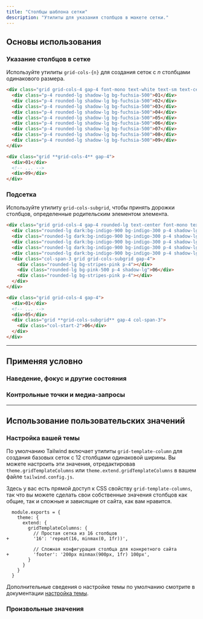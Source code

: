 ```yaml
---
title: "Столбцы шаблона сетки"
description: "Утилиты для указания столбцов в макете сетки."
---
```




## Основы использования

### Указание столбцов в сетке

Используйте утилиты `grid-cols-{n}` для создания сеток с _n_ столбцами одинакового размера.

```html {{ example: true }}
<div class="grid grid-cols-4 gap-4 font-mono text-white text-sm text-center font-bold leading-6 bg-stripes-fuchsia rounded-lg">
  <div class="p-4 rounded-lg shadow-lg bg-fuchsia-500">01</div>
  <div class="p-4 rounded-lg shadow-lg bg-fuchsia-500">02</div>
  <div class="p-4 rounded-lg shadow-lg bg-fuchsia-500">03</div>
  <div class="p-4 rounded-lg shadow-lg bg-fuchsia-500">04</div>
  <div class="p-4 rounded-lg shadow-lg bg-fuchsia-500">05</div>
  <div class="p-4 rounded-lg shadow-lg bg-fuchsia-500">06</div>
  <div class="p-4 rounded-lg shadow-lg bg-fuchsia-500">07</div>
  <div class="p-4 rounded-lg shadow-lg bg-fuchsia-500">08</div>
  <div class="p-4 rounded-lg shadow-lg bg-fuchsia-500">09</div>
</div>
```

```html
<div class="grid **grid-cols-4** gap-4">
  <div>01</div>
  <!-- ... -->
  <div>09</div>
</div>
```

### Подсетка

Используйте утилиту `grid-cols-subgrid`, чтобы принять дорожки столбцов, определенные родительским элементом элемента.

```html {{ example: true }}
<div class="grid grid-cols-4 gap-4 rounded-lg text-center font-mono text-sm font-bold leading-6 text-white">
  <div class="rounded-lg dark:bg-indigo-900 bg-indigo-300 p-4 shadow-lg">01</div>
  <div class="rounded-lg dark:bg-indigo-900 bg-indigo-300 p-4 shadow-lg">02</div>
  <div class="rounded-lg dark:bg-indigo-900 bg-indigo-300 p-4 shadow-lg">03</div>
  <div class="rounded-lg dark:bg-indigo-900 bg-indigo-300 p-4 shadow-lg">04</div>
  <div class="rounded-lg dark:bg-indigo-900 bg-indigo-300 p-4 shadow-lg">05</div>
  <div class="col-span-3 grid grid-cols-subgrid gap-4">
    <div class="rounded-lg bg-stripes-pink p-4"></div>
    <div class="rounded-lg bg-pink-500 p-4 shadow-lg">06</div>
    <div class="rounded-lg bg-stripes-pink p-4"></div>
  </div>
</div>
```

```html
<div class="grid grid-cols-4 gap-4">
  <div>01</div>
  <!-- ... -->
  <div>05</div>
  <div class="grid **grid-cols-subgrid** gap-4 col-span-3">
    <div class="col-start-2">06</div>
  </div>
</div>
```

---

## <Heading ignore>Применяя условно</Heading>

### <Heading ignore>Наведение, фокус и другие состояния</Heading>

<HoverFocusAndOtherStates defaultClass="grid grid-cols-1" featuredClass="grid-cols-6" />

### <Heading ignore>Контрольные точки и медиа-запросы</Heading>

<BreakpointsAndMediaQueries defaultClass="grid grid-cols-1" featuredClass="grid-cols-6" />

---

## Использование пользовательских значений

### Настройка вашей темы

По умолчанию Tailwind включает утилиты `grid-template-column` для создания базовых сеток с 12 столбцами одинаковой ширины. Вы можете настроить эти значения, отредактировав `theme.gridTemplateColumns` или `theme.extend.gridTemplateColumns` в вашем файле `tailwind.config.js`.

Здесь у вас есть прямой доступ к CSS свойству `grid-template-columns`, так что вы можете сделать свои собственные значения столбцов как общие, так и сложные и зависящие от сайта, как вам нравится.

```diff-js {{ filename: 'tailwind.config.js' }}
  module.exports = {
    theme: {
      extend: {
        gridTemplateColumns: {
          // Простая сетка из 16 столбцов
+         '16': 'repeat(16, minmax(0, 1fr))',

          // Сложная конфигурация столбца для конкретного сайта
+         'footer': '200px minmax(900px, 1fr) 100px',
        }
      }
    }
  }
```

Дополнительные сведения о настройке темы по умолчанию смотрите в документации [настройка темы](/docs/theme#customizing-the-default-theme).

### Произвольные значения

<ArbitraryValues property="grid-template-columns" defaultClass="grid" featuredClass="grid-cols-[200px_minmax(900px,_1fr)_100px]" />
